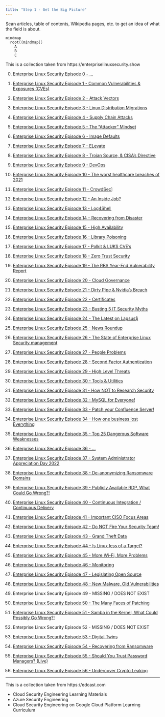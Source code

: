 ```yaml
---
title: "Step 1 - Get the Big Picture"
---
```


Scan articles, table of contents, Wikipedia pages, etc. to get an idea of what the field is about.

```mermaid
mindmap
  root((mindmap))
    A
    B
    C
```

This is a collection taken from https://enterpriselinuxsecurity.show

0. [Enterprise Linux Security Episode 0 - ...](https://www.youtube.com/watch?v=tLc60arwMV0&list=PLT98CRl2KxKHgBWIp7XBwVjGf6dmOCj98&index=1)

1. [Enterprise Linux Security Episode 1 - Common Vulnerabilities & Exposures (CVEs)](https://www.youtube.com/watch?v=tLc60arwMV0&list=PLT98CRl2KxKHgBWIp7XBwVjGf6dmOCj98&index=2)

2. [Enterprise Linux Security Episode 2 - Attack Vectors](https://www.youtube.com/watch?v=tLc60arwMV0&list=PLT98CRl2KxKHgBWIp7XBwVjGf6dmOCj98&index=3)

3. [Enterprise Linux Security Episode 3 - Linux Distribution Migrations](https://www.youtube.com/watch?v=tLc60arwMV0&list=PLT98CRl2KxKHgBWIp7XBwVjGf6dmOCj98&index=4)

4. [Enterprise Linux Security Episode 4 - Supply Chain Attacks](https://www.youtube.com/watch?v=tLc60arwMV0&list=PLT98CRl2KxKHgBWIp7XBwVjGf6dmOCj98&index=5)

5. [Enterprise Linux Security Episode 5 - The "Attacker" Mindset](https://www.youtube.com/watch?v=tLc60arwMV0&list=PLT98CRl2KxKHgBWIp7XBwVjGf6dmOCj98&index=6)

6. [Enterprise Linux Security Episode 6 - Image Defaults](https://www.youtube.com/watch?v=tLc60arwMV0&list=PLT98CRl2KxKHgBWIp7XBwVjGf6dmOCj98&index=7)

7. [Enterprise Linux Security Episode 7 - ELevate](https://www.youtube.com/watch?v=tLc60arwMV0&list=PLT98CRl2KxKHgBWIp7XBwVjGf6dmOCj98&index=8)

8. [Enterprise Linux Security Episode 8 - Trojan Source, & CISA's Directive](https://www.youtube.com/watch?v=tLc60arwMV0&list=PLT98CRl2KxKHgBWIp7XBwVjGf6dmOCj98&index=9)

9. [Enterprise Linux Security Episode 9 - DevOps](https://www.youtube.com/watch?v=tLc60arwMV0&list=PLT98CRl2KxKHgBWIp7XBwVjGf6dmOCj98&index=10)

10. [Enterprise Linux Security Episode 10 - The worst healthcare breaches of 2021](https://www.youtube.com/watch?v=tLc60arwMV0&list=PLT98CRl2KxKHgBWIp7XBwVjGf6dmOCj98&index=11)

11. [Enterprise Linux Security Episode 11 - CrowdSec](https://www.youtube.com/watch?v=tLc60arwMV0&list=PLT98CRl2KxKHgBWIp7XBwVjGf6dmOCj98&index=12)]
 
12. [Enterprise Linux Security Episode 12 - An Inside Job?](https://www.youtube.com/watch?v=tLc60arwMV0&list=PLT98CRl2KxKHgBWIp7XBwVjGf6dmOCj98&index=13)

13. [Enterprise Linux Security Episode 13 - Log4Shell](https://www.youtube.com/watch?v=tLc60arwMV0&list=PLT98CRl2KxKHgBWIp7XBwVjGf6dmOCj98&index=14)

14. [Enterprise Linux Security Episode 14 - Recovering from Disaster](https://www.youtube.com/watch?v=tLc60arwMV0&list=PLT98CRl2KxKHgBWIp7XBwVjGf6dmOCj98&index=15)

15. [Enterprise Linux Security Episode 15 - High Availability](https://www.youtube.com/watch?v=tLc60arwMV0&list=PLT98CRl2KxKHgBWIp7XBwVjGf6dmOCj98&index=16)

16. [Enterprise Linux Security Episode 16 - Library Poisoning](https://www.youtube.com/watch?v=tLc60arwMV0&list=PLT98CRl2KxKHgBWIp7XBwVjGf6dmOCj98&index=17)

17. [Enterprise Linux Security Episode 17 - Polkit & LUKS CVE's](https://www.youtube.com/watch?v=tLc60arwMV0&list=PLT98CRl2KxKHgBWIp7XBwVjGf6dmOCj98&index=18)

18. [Enterprise Linux Security Episode 18 - Zero Trust Security](https://www.youtube.com/watch?v=tLc60arwMV0&list=PLT98CRl2KxKHgBWIp7XBwVjGf6dmOCj98&index=19)

19. [Enterprise Linux Security Episode 19 - The RBS Year-End Vulnerability Report](https://www.youtube.com/watch?v=tLc60arwMV0&list=PLT98CRl2KxKHgBWIp7XBwVjGf6dmOCj98&index=20)

20. [Enterprise Linux Security Episode 20 - Cloud Governance](https://www.youtube.com/watch?v=tLc60arwMV0&list=PLT98CRl2KxKHgBWIp7XBwVjGf6dmOCj98&index=21)

21. [Enterprise Linux Security Episode 21 - Dirty Pipe & Nvidia's Breach](https://www.youtube.com/watch?v=tLc60arwMV0&list=PLT98CRl2KxKHgBWIp7XBwVjGf6dmOCj98&index=22)

22. [Enterprise Linux Security Episode 22 - Certificates](https://www.youtube.com/watch?v=tLc60arwMV0&list=PLT98CRl2KxKHgBWIp7XBwVjGf6dmOCj98&index=23)

23. [Enterprise Linux Security Episode 23 - Busting 5 IT Security Myths](https://www.youtube.com/watch?v=tLc60arwMV0&list=PLT98CRl2KxKHgBWIp7XBwVjGf6dmOCj98&index=24)

24. [Enterprise Linux Security Episode 24 - The Latest on Lapsus$](https://www.youtube.com/watch?v=tLc60arwMV0&list=PLT98CRl2KxKHgBWIp7XBwVjGf6dmOCj98&index=25)

25. [Enterprise Linux Security Episode 25 - News Roundup](https://www.youtube.com/watch?v=tLc60arwMV0&list=PLT98CRl2KxKHgBWIp7XBwVjGf6dmOCj98&index=26)

26. [Enterprise Linux Security Episode 26 - The State of Enterprise Linux Security management](https://www.youtube.com/watch?v=tLc60arwMV0&list=PLT98CRl2KxKHgBWIp7XBwVjGf6dmOCj98&index=27)

27. [Enterprise Linux Security Episode 27 - People Problems](https://www.youtube.com/watch?v=tLc60arwMV0&list=PLT98CRl2KxKHgBWIp7XBwVjGf6dmOCj98&index=28)

28. [Enterprise Linux Security Episode 28 - Second Factor Authentication](https://www.youtube.com/watch?v=tLc60arwMV0&list=PLT98CRl2KxKHgBWIp7XBwVjGf6dmOCj98&index=29)

29. [Enterprise Linux Security Episode 29 - High Level Threats](https://www.youtube.com/watch?v=tLc60arwMV0&list=PLT98CRl2KxKHgBWIp7XBwVjGf6dmOCj98&index=30)

30. [Enterprise Linux Security Episode 30 - Tools & Utilities](https://www.youtube.com/watch?v=tLc60arwMV0&list=PLT98CRl2KxKHgBWIp7XBwVjGf6dmOCj98&index=31)

31. [Enterprise Linux Security Episode 31 - How NOT to Research Security](https://www.youtube.com/watch?v=tLc60arwMV0&list=PLT98CRl2KxKHgBWIp7XBwVjGf6dmOCj98&index=32)

32. [Enterprise Linux Security Episode 32 - MySQL for Everyone!](https://www.youtube.com/watch?v=tLc60arwMV0&list=PLT98CRl2KxKHgBWIp7XBwVjGf6dmOCj98&index=33)

33. [Enterprise Linux Security Episode 33 - Patch your Confluence Server!](https://www.youtube.com/watch?v=tLc60arwMV0&list=PLT98CRl2KxKHgBWIp7XBwVjGf6dmOCj98&index=34)

34. [Enterprise Linux Security Episode 34 - How one business lost Everything](https://www.youtube.com/watch?v=tLc60arwMV0&list=PLT98CRl2KxKHgBWIp7XBwVjGf6dmOCj98&index=35)

35. [Enterprise Linux Security Episode 35 - Top 25 Dangerous Software Weaknesses](https://www.youtube.com/watch?v=tLc60arwMV0&list=PLT98CRl2KxKHgBWIp7XBwVjGf6dmOCj98&index=36)

36. [Enterprise Linux Security Episode 36 - ...](https://www.youtube.com/watch?v=tLc60arwMV0&list=PLT98CRl2KxKHgBWIp7XBwVjGf6dmOCj98&index=37)

37. [Enterprise Linux Security Episode 37 - System Administrator Appreciation Day 2022](https://www.youtube.com/watch?v=tLc60arwMV0&list=PLT98CRl2KxKHgBWIp7XBwVjGf6dmOCj98&index=38)

38. [Enterprise Linux Security Episode 38 - De-anonymizing Ransomware Domains](https://www.youtube.com/watch?v=tLc60arwMV0&list=PLT98CRl2KxKHgBWIp7XBwVjGf6dmOCj98&index=39)

39. [Enterprise Linux Security Episode 39 - Publicly Available RDP, What Could Go Wrong?!](https://www.youtube.com/watch?v=tLc60arwMV0&list=PLT98CRl2KxKHgBWIp7XBwVjGf6dmOCj98&index=40)

40. [Enterprise Linux Security Episode 40 - Continuous Integration / Continuous Delivery](https://www.youtube.com/watch?v=tLc60arwMV0&list=PLT98CRl2KxKHgBWIp7XBwVjGf6dmOCj98&index=41)

41. [Enterprise Linux Security Episode 41 - Important CISO Focus Areas](https://www.youtube.com/watch?v=tLc60arwMV0&list=PLT98CRl2KxKHgBWIp7XBwVjGf6dmOCj98&index=42)

42. [Enterprise Linux Security Episode 42 - Do NOT Fire Your Security Team!](https://www.youtube.com/watch?v=tLc60arwMV0&list=PLT98CRl2KxKHgBWIp7XBwVjGf6dmOCj98&index=43)

43. [Enterprise Linux Security Episode 43 - Grand Theft Data](https://www.youtube.com/watch?v=tLc60arwMV0&list=PLT98CRl2KxKHgBWIp7XBwVjGf6dmOCj98&index=44)

44. [Enterprise Linux Security Episode 44 - Is Linux less of a Target?](https://www.youtube.com/watch?v=tLc60arwMV0&list=PLT98CRl2KxKHgBWIp7XBwVjGf6dmOCj98&index=45)

45. [Enterprise Linux Security Episode 45 - More Wi-Fi, More Problems](https://www.youtube.com/watch?v=tLc60arwMV0&list=PLT98CRl2KxKHgBWIp7XBwVjGf6dmOCj98&index=46)

46. [Enterprise Linux Security Episode 46 - Monitoring](https://www.youtube.com/watch?v=tLc60arwMV0&list=PLT98CRl2KxKHgBWIp7XBwVjGf6dmOCj98&index=47)

47. [Enterprise Linux Security Episode 47 - Legislating Open Source](https://www.youtube.com/watch?v=tLc60arwMV0&list=PLT98CRl2KxKHgBWIp7XBwVjGf6dmOCj98&index=48)

48. [Enterprise Linux Security Episode 48 - New Malware, Old Vulnerabilities](https://www.youtube.com/watch?v=tLc60arwMV0&list=PLT98CRl2KxKHgBWIp7XBwVjGf6dmOCj98&index=49)

49. Enterprise Linux Security Episode 49 - MISSING / DOES NOT EXIST

50. [Enterprise Linux Security Episode 50 - The Many Faces of Patching](https://www.youtube.com/watch?v=tLc60arwMV0&list=PLT98CRl2KxKHgBWIp7XBwVjGf6dmOCj98&index=50)

51. [Enterprise Linux Security Episode 51 - Samba in the Kernel, What Could Possibly Go Wrong?!](https://www.youtube.com/watch?v=tLc60arwMV0&list=PLT98CRl2KxKHgBWIp7XBwVjGf6dmOCj98&index=51)

52. Enterprise Linux Security Episode 52 - MISSING / DOES NOT EXIST

53. [Enterprise Linux Security Episode 53 - Digital Twins](https://www.youtube.com/watch?v=tLc60arwMV0&list=PLT98CRl2KxKHgBWIp7XBwVjGf6dmOCj98&index=52)

54. [Enterprise Linux Security Episode 54 - Recovering from Ransomware](https://www.youtube.com/watch?v=tLc60arwMV0&list=PLT98CRl2KxKHgBWIp7XBwVjGf6dmOCj98&index=53)

55. [Enterprise Linux Security Episode 55 - Should You Trust Password Managers? (Live)](https://www.youtube.com/watch?v=tLc60arwMV0&list=PLT98CRl2KxKHgBWIp7XBwVjGf6dmOCj98&index=54)

56. [Enterprise Linux Security Episode 56 - Undercover Crypto Leaking](https://www.youtube.com/watch?v=tLc60arwMV0&list=PLT98CRl2KxKHgBWIp7XBwVjGf6dmOCj98&index=55)

___

This is a collection taken from https://edcast.com

- Cloud Security Engineering Learning Materials
- Azure Security Engineering
- Cloud Security Engineering on Google Cloud Platform Learning Curriculum

